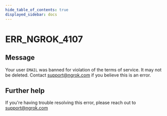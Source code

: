 ```yaml
---
hide_table_of_contents: true
displayed_sidebar: docs
---
```



# ERR_NGROK_4107

## Message

Your user `EMAIL` was banned for violation of the terms of service. It may not be deleted. Contact support@ngrok.com if you believe this is an error.

<ErrorDetails error="err_ngrok_4107" />

## Further help

If you're having trouble resolving this error, please reach out to [support@ngrok.com](mailto:support@ngrok.com?subject=Help%20with%20ERR_NGROK_4107)

